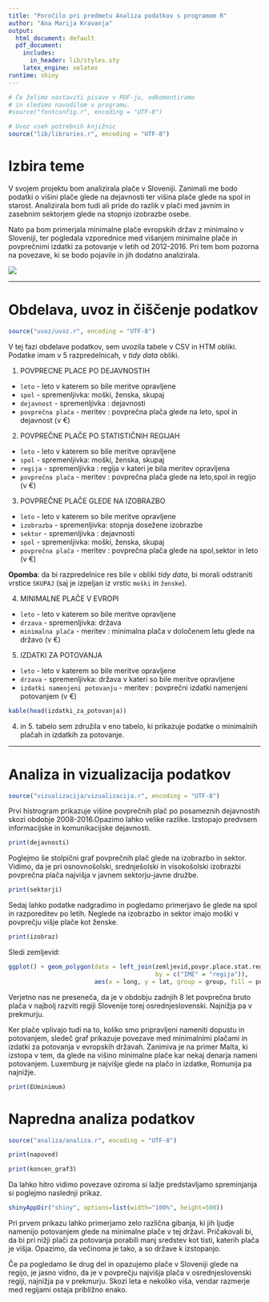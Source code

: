 ```yaml
---
title: "Poročilo pri predmetu Analiza podatkov s programom R"
author: "Ana Marija Kravanja"
output:
  html_document: default
  pdf_document:
    includes:
      in_header: lib/styles.sty
    latex_engine: xelatex
runtime: shiny
---
```


```r
# Če želimo nastaviti pisave v PDF-ju, odkomentiramo
# in sledimo navodilom v programu.
#source("fontconfig.r", encoding = "UTF-8")

# Uvoz vseh potrebnih knjižnic
source("lib/libraries.r", encoding = "UTF-8")
```


# Izbira teme


V svojem projektu bom analizirala plače v Sloveniji. Zanimali me bodo podatki o višini plače glede na dejavnosti ter višina plače glede na spol in starost. Analizirala bom tudi ali pride do razlik v plači med javnim in zasebnim sektorjem glede na stopnjo izobrazbe osebe. 

Nato pa bom primerjala minimalne plače evropskih držav z minimalno v Sloveniji, ter pogledala vzporednice med višanjem minimalne plače in povprečnimi izdatki za potovanje v letih od 2012-2016. Pri tem bom pozorna na povezave, ki se bodo pojavile in jih dodatno analizirala. 


![](http://www.evangelistjoshuaorekhie.com/wp-content/uploads/2017/07/money.jpeg)



***


# Obdelava, uvoz in čiščenje podatkov


```r
source("uvoz/uvoz.r", encoding = "UTF-8")
```

V tej fazi obdelave podatkov, sem uvozila tabele v CSV in HTM obliki. Podatke imam v 5 razpredelnicah, v *tidy data* obliki. 

1. POVPRECNE PLACE PO DEJAVNOSTIH
  - `leto` - leto v katerem so bile meritve opravljene
  - `spol` - spremenljivka: moški, ženska, skupaj
  - `dejavnost` - spremenljivka : dejavnosti
  - `povprečna plača` - meritev : povprečna plača glede na leto, spol in dejavnost (v €)

2. POVPREČNE PLAČE PO STATISTIČNIH REGIJAH
  - `leto` - leto v katerem so bile meritve opravljene
  - `spol` - spremenljivka: moški, ženska, skupaj
  - `regija` - spremenljivka : regija v kateri je bila meritev opravljena
  - `povprečna plača` - meritev : povprečna plača glede na leto,spol in regijo (v €)

3. POVPREČNE PLAČE GLEDE NA IZOBRAZBO
  - `leto` - leto v katerem so bile meritve opravljene
  - `izobrazba` - spremenljivka: stopnja dosežene izobrazbe
  - `sektor` - spremenljivka : dejavnosti
  - `spol` - spremenljivka: moški, ženska, skupaj
  - `povprečna plača` - meritev : povprečna plača glede na spol,sektor in leto (v €)
  
**Opomba**: da bi razpredelnice res bile v obliki *tidy data*, bi morali odstraniti vrstice `SKUPAJ` (saj je izpeljan iz vrstic `moški` in `ženske`).

4. MINIMALNE PLAČE V EVROPI
  - `leto` - leto v katerem so bile meritve opravljene
  - `drzava` - spremenljivka: država 
  - `minimalna plača` - meritev : minimalna plača v določenem letu glede na državo (v €)
  
5. IZDATKI ZA POTOVANJA
  - `leto` - leto v katerem so bile meritve opravljene
  - `drzava` - spremenljivka: država v kateri so bile meritve opravljene
  - `izdatki namenjeni potovanju` - meritev : povprečni izdatki namenjeni potovanjem (v €)
```r
kable(head(izdatki_za_potovanja))
```

4. in 5. tabelo sem združila v eno tabelo, ki prikazuje podatke o minimalnih plačah in izdatkih za potovanje. 

***

# Analiza in vizualizacija podatkov

```r
source("vizualizacija/vizualizacija.r", encoding = "UTF-8")
```

Prvi histrogram prikazuje višine povprečnih plač po posameznih dejavnostih skozi obdobje 2008-2016.Opazimo lahko velike razlike. Izstopajo predvsem informacijske in komunikacijske dejavnosti. 

```r
print(dejavnosti)
```



Poglejmo še stolpični graf povprečnih plač glede na izobrazbo in sektor. Vidimo, da je pri osnovnošolski, srednješolski in visokošolski izobrazbi povprečna plača najvišja v javnem sektorju-javne družbe. 




```r
print(sektorji)
```


Sedaj lahko podatke nadgradimo in pogledamo primerjavo še glede na spol in razporeditev po letih. Neglede na izobrazbo in sektor imajo moški v povprečju višje plače kot ženske. 


```r
print(izobraz)
```



Sledi zemljevid: 

```r
ggplot() + geom_polygon(data = left_join(zemljevid,povpr.place.stat.reg.n,
                                         by = c("IME" = "regija")),
                        aes(x = long, y = lat, group = group, fill = povprecje)) + scale_fill_gradient(low="pink", high="purple")
```

Verjetno nas ne preseneča, da je v obdobju zadnjih 8 let povprečna bruto plača v najbolj razviti regiji Slovenije torej osrednjeslovenski. Najnižja pa v prekmurju.




Ker plače vplivajo tudi na to, koliko smo pripravljeni nameniti dopustu in potovanjem, sledeč graf prikazuje povezave med minimalnimi plačami in izdatki za potovanja v evropskih državah. Zanimiva je na primer Malta, ki izstopa v tem, da glede na višino minimalne plače kar nekaj denarja nameni potovanjem. Luxemburg je najvišje glede na plačo in izdatke, Romunija pa najnižje. 

```r
print(EUminimum)
```

# Napredna analiza podatkov
```r
source("analiza/analiza.r", encoding = "UTF-8")
```

```r
print(napoved)
```


```r
print(koncen_graf3)
```


Da lahko hitro vidimo povezave oziroma si lažje predstavljamo spreminjanja si poglejmo naslednji prikaz. 

```r
shinyAppDir("shiny", options=list(width="100%", height=500))
```


Pri prvem prikazu lahko primerjamo zelo različna gibanja, ki jih ljudje namenijo potovanjem glede na minimalne plače v tej državi. Pričakovali bi, da bi pri nižji plači za potovanja porabili manj sredstev kot tisti, katerih plača je višja. Opazimo, da večinoma je tako, a so države k izstopanjo.

Če pa pogledamo še drug del in opazujemo plače v Sloveniji glede na regijo, je jasno vidno, da je v povprečju najvišja plača v osrednjeslovenski regiji, najnižja pa v prekmurju. Skozi leta e nekoliko viša, vendar razmerje med regijami ostaja približno enako. 



